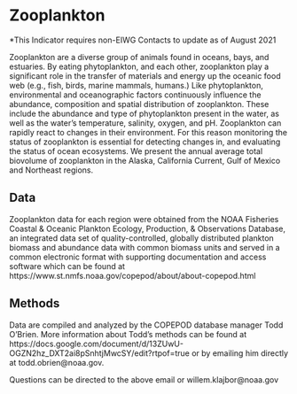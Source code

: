 # Zooplankton

*This Indicator requires non-EIWG Contacts to update as of August 2021

Zooplankton are a diverse group of animals found in oceans, bays, and estuaries. By eating phytoplankton, and each other, zooplankton play a significant role in the transfer of materials and energy up the oceanic food web (e.g., fish, birds, marine mammals, humans.) Like phytoplankton, environmental and oceanographic factors continuously influence the abundance, composition and spatial distribution of zooplankton. These include the abundance and type of phytoplankton present in the water, as well as the water’s temperature, salinity, oxygen, and pH. Zooplankton can rapidly react to changes in their environment. For this reason monitoring the status of zooplankton is essential for detecting changes in, and evaluating the status of ocean ecosystems. We present the annual average total biovolume of zooplankton in the Alaska, California Current, Gulf of Mexico and Northeast regions.

## Data
Zooplankton data for each region were obtained from the NOAA Fisheries Coastal & Oceanic Plankton Ecology, Production, & Observations Database, an integrated data set of quality-controlled, globally distributed plankton biomass and abundance data with common biomass units and served in a common electronic format with supporting documentation and access software which can be found at https://www.st.nmfs.noaa.gov/copepod/about/about-copepod.html

## Methods
Data are compiled and analyzed by the COPEPOD database manager Todd O'Brien. More information about Todd's methods can be found at https://docs.google.com/document/d/13ZUwU-OGZN2hz_DXT2ai8pSnhtjMwcSY/edit?rtpof=true or by emailing him directly at todd.obrien@noaa.gov.

Questions can be directed to the above email or willem.klajbor@noaa.gov
